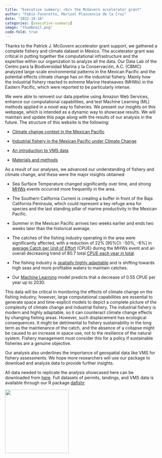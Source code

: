 ```yaml
---
title: "Executive summary: <br> the McGovern accelerator grant"
author: "Fabio Favoretto, Marisol Plascencia de la Cruz"
date: "2022-10-16"
categories: [executive-summary]
image: "thumbnail.png"
code-fold: true
---
```


Thanks to the Patrick J. McGovern accelerator grant support, we gathered a complete fishery and climate dataset in Mexico. The accelerator grant was critical in putting together the computational infrastructure and the expertise within our organization to analyze all the data. Our Data Lab of the Centro para la Biodiversidad Marina y la Conservación, A.C. (CBMC) analyzed large-scale environmental patterns in the Mexican Pacific and the potential effects climate change has on the industrial fishery. Mainly how the industrial fishery reacted to extreme Marine Heatwaves (MHWs) in the Eastern Pacific, which were reported to be particularly intense.

We were able to reinvent our data pipeline using Amazon Web Services, enhance our computational capabilities, and test Machine Learning (ML) methods applied in a novel way to fisheries. We present our insights on this webpage, which is intended as a dynamic way to showcase results. We will maintain and update this page along with the results of our analysis in the future. The structure of this website is the following:

-   [Climate change context in the Mexican Pacific](https://cbmc-gcmp.github.io/accelerator-grant-cbmc/posts/climate-change-context/)

-   [Industrial fishery in the Mexican Pacific under Climate Change](https://cbmc-gcmp.github.io/accelerator-grant-cbmc/posts/fishery-context/)

-   [An introduction to VMS data](https://cbmc-gcmp.github.io/accelerator-grant-cbmc/posts/an-intro-to-vms-data/)

-   [Materials and methods](https://cbmc-gcmp.github.io/accelerator-grant-cbmc/posts/methods/)

As a result of our analyses, we advanced our understanding of fishery and climate change, and these were the major insights obtained:

-   Sea Surface Temperature changed significantly over time, and strong [MHWs](https://cbmc-gcmp.github.io/accelerator-grant-cbmc/posts/climate-change-context/#fig-heatwaves-1) events occurred more frequently in the area.

-   The Southern California Current is creating a buffer in front of the Baja California Peninsula, which could represent a key refuge area for species and the last standing pillar of marine productivity in the Mexican Pacific.

-   Summer in the Mexican Pacific arrives two weeks earlier and ends two weeks later than the historical average.

-   The catches of the fishing industry operating in the area were significantly affected, with a reduction of 22% \[95%CI: -50%, -6%\] in [average Catch per Unit of Effort](https://cbmc-gcmp.github.io/accelerator-grant-cbmc/posts/fishery-context/#fig-catches-1) (CPUE) during the MHWs event and an overall decreasing trend of 80.7 total [CPUE each year in total](https://cbmc-gcmp.github.io/accelerator-grant-cbmc/posts/fishery-context/#fig-catches-2).

-   The fishing industry is [spatially highly adaptable](https://cbmc-gcmp.github.io/accelerator-grant-cbmc/posts/fishery-context/#space-time-model-of-fishing-yields) and is shifting towards high seas and more profitable waters to maintain catches.

-   Our [Machine Learning](https://cbmc-gcmp.github.io/accelerator-grant-cbmc/posts/fishery-context/#machine-learning-forecast) model predicts that a decrease of 0.55 CPUE per year up to 2030.

This data will be critical in monitoring the effects of climate change on the fishing industry; however, large computational capabilities are essential to generate space and time-explicit models to depict a complete picture of the complexity of climate change and industrial fishery. The industrial fishery is modern and highly adaptable, so it can counteract climate change effects by changing fishing areas. However, such displacement has ecological consequences. It might be detrimental to fishery sustainability in the long term as the maintenance of the catch, and the absence of a collapse might be caused to an increase in space use, not to the resilience of the natural system. Fishery management must consider this for a policy if sustainable fisheries are a genuine objective.

Our analysis also underlines the importance of geospatial data like VMS for fishery assessments. We hope more researchers will use our package to download and analyze data to provide further insights.

All data needed to replicate the analysis showcased here can be downloaded from [here](https://github.com/CBMC-GCMP/accelerator-grant-cbmc/tree/master/data). Full datasets of permits, landings, and VMS data is available through our R package [dafishr](https://github.com/CBMC-GCMP/dafishr).

![](/figs/profile.png){fig-align="center" width="210"}
